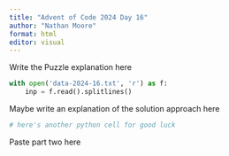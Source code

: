 ```yaml
---
title: "Advent of Code 2024 Day 16"
author: "Nathan Moore"
format: html
editor: visual
---
```


Write the Puzzle explanation here

```python

with open('data-2024-16.txt', 'r') as f:
    inp = f.read().splitlines()

```

Maybe write an explanation of the solution approach here

```python
# here's another python cell for good luck

```

Paste part two here
